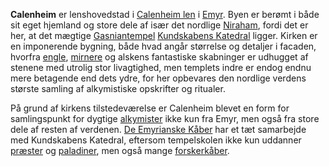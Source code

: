 {{title:Calenheim}}
{{author:Laura Holmegaard}}
{{timestamp:2010-08-25T10:44:25Z}}
{{copyright:Calenheim}}
'''Calenheim''' er lenshovedstad i [[Calenheim len]] i [[Emyr]]. Byen er berømt i både sit eget hjemland og store dele af især det nordlige [[Niraham]], fordi det er her, at det mægtige [[Gasnian]]tempel [[Kundskabens Katedral]] ligger. Kirken er en imponerende bygning, både hvad angår størrelse og detaljer i facaden, hvorfra [[engel|engle]], [[mirner|mirnere]] og alskens fantastiske skabninger er udhugget af stenene med utrolig stor livagtighed, men templets indre er endog endnu mere betagende end dets ydre, for her opbevares den nordlige verdens største samling af alkymistiske opskrifter og ritualer.

På grund af kirkens tilstedeværelse er Calenheim blevet en form for samlingspunkt for dygtige [[alkymist|alkymister]] ikke kun fra Emyr, men også fra store dele af resten af verdenen. [[De Emyrianske Kåber]] har et tæt samarbejde med Kundskabens Katedral, eftersom tempelskolen ikke kun uddanner [[præst|præster]] og [[paladin|paladiner]], men også mange [[Emyriansk forskerkåbe|forskerkåber]].